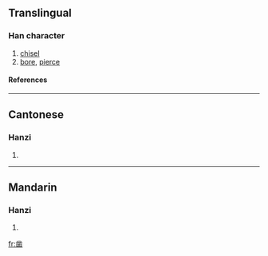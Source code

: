 {{see|鑿}}

==Translingual==
===Han character===
{{Han char|rn=17|rad=凵|as=10|sn=12|four=|canj=廿金廿山 (TCTU)}}
# [[chisel]]
# [[bore]], [[pierce]]
====References====
{{Han ref|kx=0135.211|hdz=10310.020|uh=51FF|ud=20991}}
----
==Cantonese==
===Hanzi===
{{yue-hanzi|jyut=|y=jok6}}
# {{defn|Cantonese}}
----
==Mandarin==
===Hanzi===
{{cmn-hanzi|tra=鑿|pin=[[záo]] ([[zao2]])|wg=tsao<sup>2</sup>}}
# {{defn|Mandarin}}




[[fr:凿]]